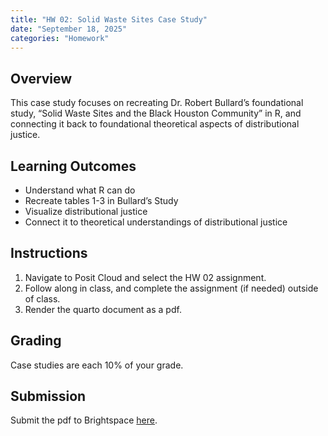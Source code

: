 ```yaml
---
title: "HW 02: Solid Waste Sites Case Study"
date: "September 18, 2025"
categories: "Homework"
---
```



## Overview 
This case study focuses on recreating Dr. Robert Bullard's foundational study, "Solid Waste Sites and the Black Houston Community" in R, and connecting it back to foundational theoretical aspects of distributional justice. 

## Learning Outcomes
- Understand what R can do
- Recreate tables 1-3 in Bullard's Study 
- Visualize distributional justice
- Connect it to theoretical understandings of distributional justice

## Instructions
1. Navigate to Posit Cloud and select the HW 02 assignment. 
2. Follow along in class, and complete the assignment (if needed) outside of class.
3. Render the quarto document as a pdf.

## Grading

Case studies are each 10% of your grade.

## Submission
Submit the pdf to Brightspace [here]().